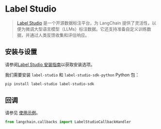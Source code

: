 # Label Studio


>[Label Studio](https://labelstud.io/guide/get_started) 是一个开源数据标注平台，为 LangChain 提供了灵活性，以便为微调大型语言模型（LLMs）标注数据。它还支持准备自定义训练数据，并通过人类反馈收集和评估响应。

## 安装与设置

请参阅[Label Studio 安装指南](https://labelstud.io/guide/install)以获取安装选项。

我们需要安装 `label-studio` 和 `label-studio-sdk-python` Python 包：

```bash
pip install label-studio label-studio-sdk
```

## 回调

请参见 [使用示例](/docs/integrations/callbacks/labelstudio)。

```python
from langchain.callbacks import LabelStudioCallbackHandler
```